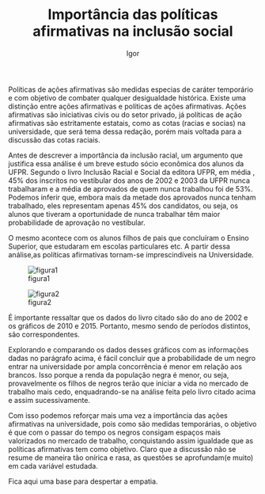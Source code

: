 %Importância das políticas afirmativas na inclusão social
%Igor

Políticas de ações afirmativas são medidas especias de caráter
temporário e com objetivo de combater qualquer desigualdade histórica.
Existe uma distinção entre ações afirmativas e políticas de ações
afirmativas. Ações afirmativas  são iniciativas civis ou do setor
privado, já políticas de ação afirmativas são estritamente estatais,
como as cotas (racias e socias) na universidade, que será tema dessa
redação, porém mais voltada para a discussão das cotas raciais.

Antes de descrever a importância da inclusão racial, um argumento que
justifica essa análise é um breve estudo sócio econômica dos alunos da
UFPR. Segundo o livro Inclusão  Racial e Social da editora UFPR, em
média , 45% dos inscritos no vestibular dos anos de 2002 e 2003 da UFPR
nunca trabalharam e a média de aprovados de quem nunca trabalhou foi de
53%. Podemos inferir que, embora mais da metade dos aprovados nunca
tenham trabalhado, eles representam apenas 45% dos candidatos, ou seja,
os alunos que tiveram a oportunidade de nunca trabalhar têm maior
probabilidade de aprovação no vestibular.

O mesmo acontece com os alunos filhos de pais que concluíram o Ensino
Superior, que estudaram em escolas particulares  etc. A partir dessa
análise,as políticas afirmativas tornam-se imprescindíveis na
Universidade. 


![figura1](/uploads/d60c9b735545348d9c8b8583827675ee/figura1.jpg)

![figura2](/uploads/e724ccd6df1b1b98ac82c333be0dd529/figura2.jpg)


É importante ressaltar que os dados do livro citado são do ano de 2002
e os gráficos de 2010 e 2015. Portanto, mesmo sendo de períodos
distintos, são correspondentes.

Explorando e comparando os dados desses gráficos com as informações
dadas no parágrafo acima, é fácil concluir que a probabilidade de um
negro entrar na universidade por ampla concorrência é menor em relação
aos brancos. Isso porque a renda da população negra é menor, ou seja,
provavelmente os filhos de negros terão que iniciar a vida no mercado
de trabalho mais cedo, enquadrando-se na análise feita pelo livro citado
acima e assim sucessivamente.

Com isso podemos reforçar mais uma vez a importância das ações
afirmativas na universidade, pois como são medidas temporárias, o
objetivo é que com o passar do tempo os negros consigam espaços mais
valorizados no mercado de trabalho, conquistando assim igualdade que as
políticas afirmativas tem como objetivo. Claro que a discussão não se
resume de maneira tão onírica e rasa, as questões se aprofundam(e muito)
em cada variável estudada.

Fica aqui uma base para despertar a empatia.